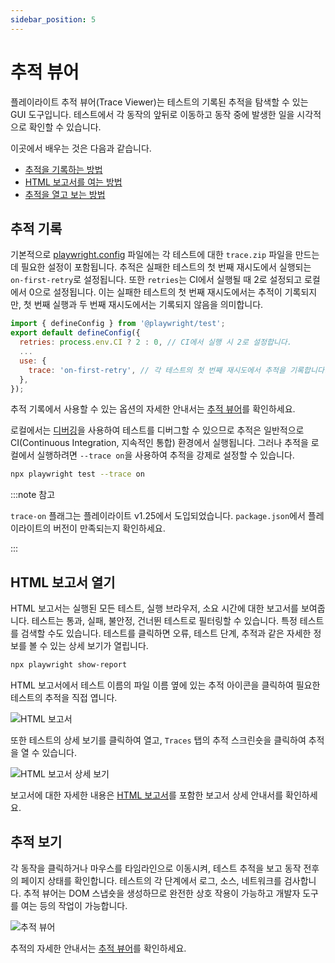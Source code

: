 ```yaml
---
sidebar_position: 5
---
```



# 추적 뷰어

플레이라이트 추적 뷰어(Trace Viewer)는 테스트의 기록된 추적을 탐색할 수 있는 GUI 도구입니다. 테스트에서 각 동작의 앞뒤로 이동하고 동작 중에 발생한 일을 시각적으로 확인할 수 있습니다.

이곳에서 배우는 것은 다음과 같습니다.

- [추적을 기록하는 방법](#추적-기록)
- [HTML 보고서를 여는 방법](#html-보고서-열기)
- [추적을 열고 보는 방법](#추적-보기)

## 추적 기록

기본적으로 [playwright.config](https://playwright.dev/docs/test-configuration#record-test-trace) 파일에는 각 테스트에 대한 `trace.zip` 파일을 만드는 데 필요한 설정이 포함됩니다. 추적은 실패한 테스트의 첫 번째 재시도에서 실행되는 `on-first-retry`로 설정됩니다. 또한 `retries`는 CI에서 실행될 때 2로 설정되고 로컬에서 0으로 설정됩니다. 이는 실패한 테스트의 첫 번째 재시도에서는 추적이 기록되지만, 첫 번째 실행과 두 번째 재시도에서는 기록되지 않음을 의미합니다.

```js
import { defineConfig } from '@playwright/test';
export default defineConfig({
  retries: process.env.CI ? 2 : 0, // CI에서 실행 시 2로 설정합니다.
  ...
  use: {
    trace: 'on-first-retry', // 각 테스트의 첫 번째 재시도에서 추적을 기록합니다.
  },
});
```

추적 기록에서 사용할 수 있는 옵션의 자세한 안내서는 [추적 뷰어](https://playwright.dev/docs/trace-viewer)를 확인하세요.

로컬에서는 [디버깅](https://playwright.dev/docs/debug)을 사용하여 테스트를 디버그할 수 있으므로 추적은 일반적으로 CI(Continuous Integration, 지속적인 통합) 환경에서 실행됩니다. 그러나 추적을 로컬에서 실행하려면 `--trace on`을 사용하여 추적을 강제로 설정할 수 있습니다.

```bash
npx playwright test --trace on
```

:::note 참고

`trace-on` 플래그는 플레이라이트 v1.25에서 도입되었습니다. `package.json`에서 플레이라이트의 버전이 만족되는지 확인하세요.

:::

## HTML 보고서 열기

HTML 보고서는 실행된 모든 테스트, 실행 브라우저, 소요 시간에 대한 보고서를 보여줍니다. 테스트는 통과, 실패, 불안정, 건너뛴 테스트로 필터링할 수 있습니다. 특정 테스트를 검색할 수도 있습니다. 테스트를 클릭하면 오류, 테스트 단계, 추적과 같은 자세한 정보를 볼 수 있는 상세 보기가 열립니다.

```bash
npx playwright show-report
```

HTML 보고서에서 테스트 이름의 파일 이름 옆에 있는 추적 아이콘을 클릭하여 필요한 테스트의 추적을 직접 엽니다.

<Image img={htmlReport} alt="HTML 보고서" />

또한 테스트의 상세 보기를 클릭하여 열고, `Traces` 탭의 추적 스크린숏을 클릭하여 추적을 열 수 있습니다.

<Image img={htmlReportDetailedView} alt="HTML 보고서 상세 보기" />

보고서에 대한 자세한 내용은 [HTML 보고서](https://playwright.dev/docs/test-reporters#html-reporter)를 포함한 보고서 상세 안내서를 확인하세요.

## 추적 보기

각 동작을 클릭하거나 마우스를 타임라인으로 이동시켜, 테스트 추적을 보고 동작 전후의 페이지 상태를 확인합니다. 테스트의 각 단계에서 로그, 소스, 네트워크를 검사합니다. 추적 뷰어는 DOM 스냅숏을 생성하므로 완전한 상호 작용이 가능하고 개발자 도구를 여는 등의 작업이 가능합니다.

<Image img={traceViewer} alt="추적 뷰어" />

추적의 자세한 안내서는 [추적 뷰어](https://playwright.dev/docs/trace-viewer)를 확인하세요.
